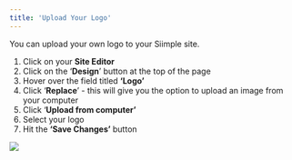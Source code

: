```yaml
---
title: 'Upload Your Logo'
---
```


You can upload your own logo to your Siimple site. 

1. Click on your **Site Editor**
2. Click on the ‘**Design**’ button at the top of the page
3. Hover over the field titled **‘Logo’** 
4. Click ‘**Replace**’ - this will give you the option to upload an image from your computer
5. Click ‘**Upload from computer’**
6. Select your logo
7. Hit the **‘Save Changes’** button

<img src="/images/upload-logo.jpg" class="rounded-md" />
